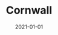 ---
title: Cornwall
photoTags: [cornwall]
excludeNames: [me]
colors: {
    text: '#222',
    background: '#fafaff',
    accent: 'cornflowerblue',
}
isLocation: true
date: 2021-01-01
shuffle: true
sort: rating
---